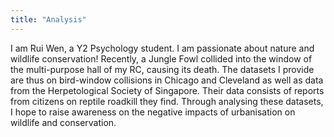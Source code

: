 ```yaml
---
title: "Analysis"
---
```


I am Rui Wen, a Y2 Psychology student. I am passionate about nature and wildlife conservation! Recently, a Jungle Fowl collided into the window of the multi-purpose hall of my RC, causing its death. The datasets I provide are thus on bird-window collisions in Chicago and Cleveland as well as data from the Herpetological Society of Singapore. Their data consists of reports from citizens on reptile roadkill they find. Through analysing these datasets, I hope to raise awareness on the negative impacts of urbanisation on wildlife and conservation.

